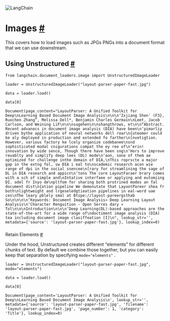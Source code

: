 

<Head>
  <script>
    {
      `(function() {
         var _hmt = _hmt || [];
(function() {
  var hm = document.createElement("script");
  hm.src = "https://hm.baidu.com/hm.js?e60fb290e204e04c5cb6f79b0ac1e697";
  var s = document.getElementsByTagName("script")[0]; 
  s.parentNode.insertBefore(hm, s);
})();
       })();`
    }
  </script>
</Head>

![LangChain](https://pica.zhimg.com/50/v2-56e8bbb52aa271012541c1fe1ceb11a2_r.gif)






 Images
 [#](#images "Permalink to this headline")
===================================================



 This covers how to load images such as JPGs PNGs into a document format that we can use downstream.
 




 Using Unstructured
 [#](#using-unstructured "Permalink to this headline")
---------------------------------------------------------------------------







```
from langchain.document_loaders.image import UnstructuredImageLoader

```










```
loader = UnstructuredImageLoader("layout-parser-paper-fast.jpg")

```










```
data = loader.load()

```










```
data[0]

```








```
Document(page_content="LayoutParser: A Unified Toolkit for Deep\nLearning Based Document Image Analysis\n\n\n‘Zxjiang Shen' (F3}, Ruochen Zhang”, Melissa Dell*, Benjamin Charles Germain\nLeet, Jacob Carlson, and Weining LiF\n\n\nsugehen\n\nshangthrows, et\n\n“Abstract. Recent advanocs in document image analysis (DIA) have been\n‘pimarliy driven bythe application of neural networks dell roar\n{uteomer could be aly deployed in production and extended fo farther\n[nvetigtion. However, various factory ke lcely organize codebanee\nsnd sophisticated modal cnigurations compat the ey ree of\n‘erin! innovation by wide sence, Though there have been sng\n‘Hors to improve reuablty and simplify deep lees (DL) mode\n‘aon, sone of them ae optimized for challenge inthe demain of DIA,\nThis roprscte a major gap in the extng fol, sw DIA i eal to\nscademic research acon wie range of dpi in the social ssencee\n[rary for streamlining the sage of DL in DIA research and appicn\n‘tons The core LayoutFaraer brary comes with a sch of simple and\nIntative interfaee or applying and eutomiing DI. odel fr Inyo de\npltfom for sharing both protrined modes an fal document dist\n{ation pipeline We demonutate that LayootPareer shea fr both\nlightweight and lrgeseledgtieation pipelines in eal-word uae ces\nThe leary pblely smal at Btspe://layost-pareergsthab So\n\n\n\n‘Keywords: Document Image Analysis» Deep Learning Layout Analysis\n‘Character Renguition - Open Serres dary « Tol\n\n\nIntroduction\n\n\n‘Deep Learning(DL)-based approaches are the state-of-the-art for a wide range of\ndoctiment image analysis (DIA) tea including document image clasiffeation [I]\n", lookup_str='', metadata={'source': 'layout-parser-paper-fast.jpg'}, lookup_index=0)

```






### 
 Retain Elements
 [#](#retain-elements "Permalink to this headline")



 Under the hood, Unstructured creates different “elements” for different chunks of text. By default we combine those together, but you can easily keep that separation by specifying
 `mode="elements"`
 .
 







```
loader = UnstructuredImageLoader("layout-parser-paper-fast.jpg", mode="elements")

```










```
data = loader.load()

```










```
data[0]

```








```
Document(page_content='LayoutParser: A Unified Toolkit for Deep\nLearning Based Document Image Analysis\n', lookup_str='', metadata={'source': 'layout-parser-paper-fast.jpg', 'filename': 'layout-parser-paper-fast.jpg', 'page_number': 1, 'category': 'Title'}, lookup_index=0)

```









